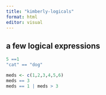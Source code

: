 ```yaml
---
title: "kimberly-logicals"
format: html
editor: visual
---
```


## a few logical expressions
```r
5 ==1
"cat" == "dog"

meds <- c(1,2,3,4,5,6)
meds == 3
meds == 1 | meds > 3
```

